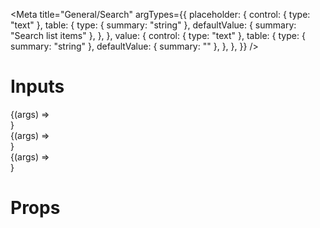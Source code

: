 
<Meta
    title="General/Search"
    argTypes={{
        placeholder: {
            control: { type: "text" },
            table: {
                type: { summary: "string" },
                defaultValue: { summary: "Search list items" },
            },
        },
        value: {
            control: { type: "text" },
            table: {
                type: { summary: "string" },
                defaultValue: { summary: "" },
            },
        },
    }}
/>

# Inputs

<Canvas>
    <Story
        name="with value"
        args={{
            value: "12345",
            size: "middle",
        }}
    >
        {(args) => <Search {...args} />}
    </Story>
    <Story name="without value" args={{}}>
        {(args) => <Search {...args} />}
    </Story>
</Canvas>

<Preview>
    <Story
        name="Playground"
        args={{
            value: "",
        }}
    >
        {(args) => <Search {...args} />}
    </Story>
</Preview>

<ArgsTable story="Playground" />

# Props

<ArgsTable of={Search} />
